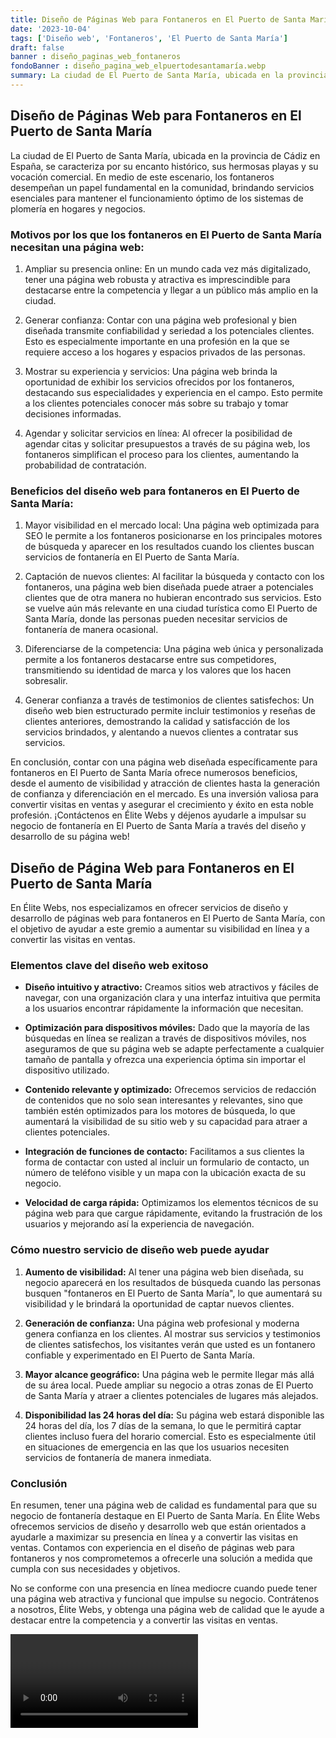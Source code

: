 ```yaml
---
title: Diseño de Páginas Web para Fontaneros en El Puerto de Santa María
date: '2023-10-04'
tags: ['Diseño web', 'Fontaneros', 'El Puerto de Santa María']
draft: false
banner : diseño_paginas_web_fontaneros
fondoBanner : diseño_pagina_web_elpuertodesantamaría.webp
summary: La ciudad de El Puerto de Santa María, ubicada en la provincia de Cádiz en España, se caracteriza por su encanto histórico, sus hermosas playas y su vocación comercial. En medio de este escenario, los fontaneros desempeñan un papel fundamental en la comunidad, brindando servicios esenciales para mantener el funcionamiento óptimo de los sistemas de plomería en hogares y negocios.
---
```


## Diseño de Páginas Web para Fontaneros en El Puerto de Santa María

La ciudad de El Puerto de Santa María, ubicada en la provincia de Cádiz en España, se caracteriza por su encanto histórico, sus hermosas playas y su vocación comercial. En medio de este escenario, los fontaneros desempeñan un papel fundamental en la comunidad, brindando servicios esenciales para mantener el funcionamiento óptimo de los sistemas de plomería en hogares y negocios.

### Motivos por los que los fontaneros en El Puerto de Santa María necesitan una página web:

1. Ampliar su presencia online: En un mundo cada vez más digitalizado, tener una página web robusta y atractiva es imprescindible para destacarse entre la competencia y llegar a un público más amplio en la ciudad.

2. Generar confianza: Contar con una página web profesional y bien diseñada transmite confiabilidad y seriedad a los potenciales clientes. Esto es especialmente importante en una profesión en la que se requiere acceso a los hogares y espacios privados de las personas.

3. Mostrar su experiencia y servicios: Una página web brinda la oportunidad de exhibir los servicios ofrecidos por los fontaneros, destacando sus especialidades y experiencia en el campo. Esto permite a los clientes potenciales conocer más sobre su trabajo y tomar decisiones informadas.

4. Agendar y solicitar servicios en línea: Al ofrecer la posibilidad de agendar citas y solicitar presupuestos a través de su página web, los fontaneros simplifican el proceso para los clientes, aumentando la probabilidad de contratación.

### Beneficios del diseño web para fontaneros en El Puerto de Santa María:

1. Mayor visibilidad en el mercado local: Una página web optimizada para SEO le permite a los fontaneros posicionarse en los principales motores de búsqueda y aparecer en los resultados cuando los clientes buscan servicios de fontanería en El Puerto de Santa María.

2. Captación de nuevos clientes: Al facilitar la búsqueda y contacto con los fontaneros, una página web bien diseñada puede atraer a potenciales clientes que de otra manera no hubieran encontrado sus servicios. Esto se vuelve aún más relevante en una ciudad turística como El Puerto de Santa María, donde las personas pueden necesitar servicios de fontanería de manera ocasional.

3. Diferenciarse de la competencia: Una página web única y personalizada permite a los fontaneros destacarse entre sus competidores, transmitiendo su identidad de marca y los valores que los hacen sobresalir.

4. Generar confianza a través de testimonios de clientes satisfechos: Un diseño web bien estructurado permite incluir testimonios y reseñas de clientes anteriores, demostrando la calidad y satisfacción de los servicios brindados, y alentando a nuevos clientes a contratar sus servicios.

En conclusión, contar con una página web diseñada específicamente para fontaneros en El Puerto de Santa María ofrece numerosos beneficios, desde el aumento de visibilidad y atracción de clientes hasta la generación de confianza y diferenciación en el mercado. Es una inversión valiosa para convertir visitas en ventas y asegurar el crecimiento y éxito en esta noble profesión. ¡Contáctenos en Élite Webs y déjenos ayudarle a impulsar su negocio de fontanería en El Puerto de Santa María a través del diseño y desarrollo de su página web!

<GifSeo />

<Cta />

## Diseño de Página Web para Fontaneros en El Puerto de Santa María

En Élite Webs, nos especializamos en ofrecer servicios de diseño y desarrollo de páginas web para fontaneros en El Puerto de Santa María, con el objetivo de ayudar a este gremio a aumentar su visibilidad en línea y a convertir las visitas en ventas. 

### Elementos clave del diseño web exitoso

- **Diseño intuitivo y atractivo:** Creamos sitios web atractivos y fáciles de navegar, con una organización clara y una interfaz intuitiva que permita a los usuarios encontrar rápidamente la información que necesitan.

- **Optimización para dispositivos móviles:** Dado que la mayoría de las búsquedas en línea se realizan a través de dispositivos móviles, nos aseguramos de que su página web se adapte perfectamente a cualquier tamaño de pantalla y ofrezca una experiencia óptima sin importar el dispositivo utilizado.

- **Contenido relevante y optimizado:** Ofrecemos servicios de redacción de contenidos que no solo sean interesantes y relevantes, sino que también estén optimizados para los motores de búsqueda, lo que aumentará la visibilidad de su sitio web y su capacidad para atraer a clientes potenciales.

- **Integración de funciones de contacto:** Facilitamos a sus clientes la forma de contactar con usted al incluir un formulario de contacto, un número de teléfono visible y un mapa con la ubicación exacta de su negocio.

- **Velocidad de carga rápida:** Optimizamos los elementos técnicos de su página web para que cargue rápidamente, evitando la frustración de los usuarios y mejorando así la experiencia de navegación.

### Cómo nuestro servicio de diseño web puede ayudar

1. **Aumento de visibilidad:** Al tener una página web bien diseñada, su negocio aparecerá en los resultados de búsqueda cuando las personas busquen "fontaneros en El Puerto de Santa María", lo que aumentará su visibilidad y le brindará la oportunidad de captar nuevos clientes.

2. **Generación de confianza:** Una página web profesional y moderna genera confianza en los clientes. Al mostrar sus servicios y testimonios de clientes satisfechos, los visitantes verán que usted es un fontanero confiable y experimentado en El Puerto de Santa María.

3. **Mayor alcance geográfico:** Una página web le permite llegar más allá de su área local. Puede ampliar su negocio a otras zonas de El Puerto de Santa María y atraer a clientes potenciales de lugares más alejados.

4. **Disponibilidad las 24 horas del día:** Su página web estará disponible las 24 horas del día, los 7 días de la semana, lo que le permitirá captar clientes incluso fuera del horario comercial. Esto es especialmente útil en situaciones de emergencia en las que los usuarios necesiten servicios de fontanería de manera inmediata.

### Conclusión

En resumen, tener una página web de calidad es fundamental para que su negocio de fontanería destaque en El Puerto de Santa María. En Élite Webs ofrecemos servicios de diseño y desarrollo web que están orientados a ayudarle a maximizar su presencia en línea y a convertir las visitas en ventas. Contamos con experiencia en el diseño de páginas web para fontaneros y nos comprometemos a ofrecerle una solución a medida que cumpla con sus necesidades y objetivos.

No se conforme con una presencia en línea mediocre cuando puede tener una página web atractiva y funcional que impulse su negocio. Contrátenos a nosotros, Élite Webs, y obtenga una página web de calidad que le ayude a destacar entre la competencia y a convertir las visitas en ventas.

<Video />

<CtaBot job='Fontaneros' city='El Puerto de Santa María'/>

<Gmaps query='El Puerto de Santa María+españa+maps' />